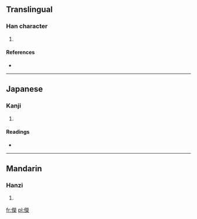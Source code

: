 ==Translingual==

===Han character===
{{Han char|rn=9|rad=人|as=14|sn=16|four=|canj=人火火木 (OFFD)}}

# {{defn|Han|sort=人14}}

====References====
* {{Han ref|kx=0120.111|dkj=01242|dj=0254.070|hdz=10232.010|uh=511D|ud=20765}}

----

==Japanese==

===Kanji===
{{ja-kanji|grade=|rs=人14}}

# {{defn|lang=ja|sort=人14}}

====Readings====
* {{ja-readings|on=[[けい]] (kei)|kun=[[まつ]] (matsu)}}

----

==Mandarin==

===Hanzi===
{{cmn-hanzi|pin=[[qióng]] ([[qiong2]])|wg=ch'iung<sup>2</sup>}}

# {{defn|lang=cmn|sort=人14}}

[[fr:儝]]
[[pl:儝]]